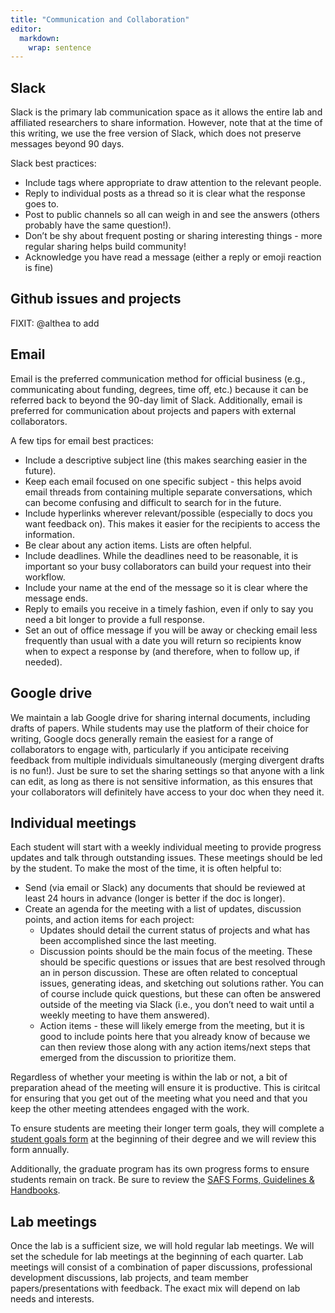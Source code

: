 ```yaml
---
title: "Communication and Collaboration"
editor: 
  markdown: 
    wrap: sentence
---
```


## Slack

Slack is the primary lab communication space as it allows the entire lab and affiliated researchers to share information.
However, note that at the time of this writing, we use the free version of Slack, which does not preserve messages beyond 90 days.

Slack best practices:

-   Include tags where appropriate to draw attention to the relevant people.
-   Reply to individual posts as a thread so it is clear what the response goes to.
-   Post to public channels so all can weigh in and see the answers (others probably have the same question!).
-   Don't be shy about frequent posting or sharing interesting things - more regular sharing helps build community!
-   Acknowledge you have read a message (either a reply or emoji reaction is fine)

## Github issues and projects

FIXIT: @althea to add

## Email

Email is the preferred communication method for official business (e.g., communicating about funding, degrees, time off, etc.) because it can be referred back to beyond the 90-day limit of Slack.
Additionally, email is preferred for communication about projects and papers with external collaborators.

A few tips for email best practices:

-   Include a descriptive subject line (this makes searching easier in the future).
-   Keep each email focused on one specific subject - this helps avoid email threads from containing multiple separate conversations, which can become confusing and difficult to search for in the future.
-   Include hyperlinks wherever relevant/possible (especially to docs you want feedback on). This makes it easier for the recipients to access the information.
-   Be clear about any action items. Lists are often helpful.
-   Include deadlines. While the deadlines need to be reasonable, it is important so your busy collaborators can build your request into their workflow.
-   Include your name at the end of the message so it is clear where the message ends.
-   Reply to emails you receive in a timely fashion, even if only to say you need a bit longer to provide a full response.
-   Set an out of office message if you will be away or checking email less frequently than usual with a date you will return so recipients know when to expect a response by (and therefore, when to follow up, if needed).

## Google drive

We maintain a lab Google drive for sharing internal documents, including drafts of papers.
While students may use the platform of their choice for writing, Google docs generally remain the easiest for a range of collaborators to engage with, particularly if you anticipate receiving feedback from multiple individuals simultaneously (merging divergent drafts is no fun!).
Just be sure to set the sharing settings so that anyone with a link can edit, as long as there is not sensitive information, as this ensures that your collaborators will definitely have access to your doc when they need it.

## Individual meetings

Each student will start with a weekly individual meeting to provide progress updates and talk through outstanding issues.
These meetings should be led by the student.
To make the most of the time, it is often helpful to:

-   Send (via email or Slack) any documents that should be reviewed at least 24 hours in advance (longer is better if the doc is longer).
-   Create an agenda for the meeting with a list of updates, discussion points, and action items for each project:
    -   Updates should detail the current status of projects and what has been accomplished since the last meeting.
    -   Discussion points should be the main focus of the meeting. These should be specific questions or issues that are best resolved through an in person discussion. These are often related to conceptual issues, generating ideas, and sketching out solutions rather. You can of course include quick questions, but these can often be answered outside of the meeting via Slack (i.e., you don't need to wait until a weekly meeting to have them answered).
    -   Action items - these will likely emerge from the meeting, but it is good to include points here that you already know of because we can then review those along with any action items/next steps that emerged from the discussion to prioritize them.

Regardless of whether your meeting is within the lab or not, a bit of preparation ahead of the meeting will ensure it is productive.
This is ciritcal for ensuring that you get out of the meeting what you need and that you keep the other meeting attendees engaged with the work.

To ensure students are meeting their longer term goals, they will complete a [student goals form](https://docs.google.com/document/d/1ZFHLwgIyH5Q2NCY7qfXAO1J8xxvhQBDxssyZ_StP6SA/edit?usp=sharing) at the beginning of their degree and we will review this form annually.

Additionally, the graduate program has its own progress forms to ensure students remain on track.
Be sure to review the [SAFS Forms, Guidelines & Handbooks](https://fish.uw.edu/students/advising/forms-guidelines-handbooks/).

## Lab meetings

Once the lab is a sufficient size, we will hold regular lab meetings.
We will set the schedule for lab meetings at the beginning of each quarter.
Lab meetings will consist of a combination of paper discussions, professional development discussions, lab projects, and team member papers/presentations with feedback.
The exact mix will depend on lab needs and interests.
